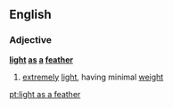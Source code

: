 ==English==

===Adjective===
'''[[light]] [[as]] [[a]] [[feather]]'''

# {{simile}} [[extremely]] [[light]], having minimal [[weight]]

[[pt:light as a feather]]